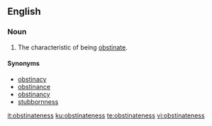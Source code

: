 ==English==
===Noun===
{{en-noun|-}}
# The characteristic of being [[obstinate]].

====Synonyms====
*[[obstinacy]]
*[[obstinance]]
*[[obstinancy]]
*[[stubbornness]]

[[it:obstinateness]]
[[ku:obstinateness]]
[[te:obstinateness]]
[[vi:obstinateness]]